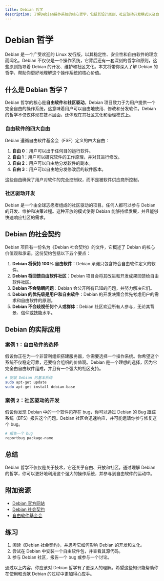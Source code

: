 ```yaml
---
title: Debian 哲学
description: 了解Debian操作系统的核心哲学，包括其设计原则、社区驱动开发模式以及自由软件的理念。
---
```


# Debian 哲学

Debian 是一个广受欢迎的 Linux 发行版，以其稳定性、安全性和自由软件的理念而闻名。Debian 不仅仅是一个操作系统，它背后还有一套深刻的哲学和原则，这些原则指导着 Debian 的开发、维护和社区文化。本文将带你深入了解 Debian 的哲学，帮助你更好地理解这个操作系统的核心价值。

## 什么是 Debian 哲学？

Debian 哲学的核心是**自由软件**和**社区驱动**。Debian 项目致力于为用户提供一个完全自由的操作系统，这意味着用户可以自由地使用、修改和分发软件。Debian 的哲学不仅仅体现在技术层面，还体现在其社区文化和治理模式上。

### 自由软件的四大自由

Debian 遵循自由软件基金会（FSF）定义的四大自由：

1. **自由 0**：用户可以出于任何目的运行软件。
2. **自由 1**：用户可以研究软件的工作原理，并对其进行修改。
3. **自由 2**：用户可以自由地分发软件的副本。
4. **自由 3**：用户可以自由地分发修改后的软件版本。

这些自由确保了用户对软件的完全控制权，而不是被软件供应商所控制。

### 社区驱动开发

Debian 是一个由全球志愿者组成的社区驱动的项目。任何人都可以参与 Debian 的开发、维护和决策过程。这种开放的模式使得 Debian 能够持续发展，并且能够快速响应社区的需求。

## Debian 的社会契约

Debian 项目有一份名为《Debian 社会契约》的文件，它概述了 Debian 的核心价值观和承诺。这份契约包括以下五个要点：

1. **Debian 将保持 100% 自由软件**：Debian 承诺只包含符合自由软件定义的软件。
2. **Debian 将回馈自由软件社区**：Debian 项目会将其改进和开发成果回馈给自由软件社区。
3. **Debian 不会隐瞒问题**：Debian 会公开所有已知的问题，并努力解决它们。
4. **Debian 的优先级是用户和自由软件**：Debian 的开发决策会优先考虑用户的需求和自由软件的原则。
5. **Debian 不会歧视任何个人或群体**：Debian 社区欢迎所有人参与，无论其背景、信仰或技能水平。

## Debian 的实际应用

### 案例 1：自由软件的选择

假设你正在为一个非营利组织搭建服务器，你需要选择一个操作系统。你希望这个系统不仅稳定可靠，还要符合组织的价值观。Debian 是一个理想的选择，因为它完全由自由软件组成，并且有一个强大的社区支持。

```bash
# 安装 Debian 的基本系统
sudo apt-get update
sudo apt-get install debian-base
```

### 案例 2：社区驱动的开发

假设你发现 Debian 中的一个软件包存在 bug，你可以通过 Debian 的 Bug 跟踪系统（BTS）报告这个问题。Debian 社区会迅速响应，并可能邀请你参与修复这个 bug。

```bash
# 报告一个 bug
reportbug package-name
```

## 总结

Debian 哲学不仅仅是关于技术，它还关乎自由、开放和社区。通过理解 Debian 的哲学，你可以更好地利用这个强大的操作系统，并参与到自由软件的运动中。

## 附加资源

- [Debian 官方网站](https://www.debian.org/)
- [Debian 社会契约](https://www.debian.org/social_contract)
- [自由软件基金会](https://www.fsf.org/)

## 练习

1. 阅读《Debian 社会契约》，并思考它如何影响 Debian 的开发和文化。
2. 尝试在 Debian 中安装一个自由软件包，并查看其源代码。
3. 参与 Debian 社区，报告一个 bug 或参与一个讨论。

通过以上内容，你应该对 Debian 哲学有了更深入的理解。希望这些知识能帮助你在使用和贡献 Debian 的过程中更加得心应手。